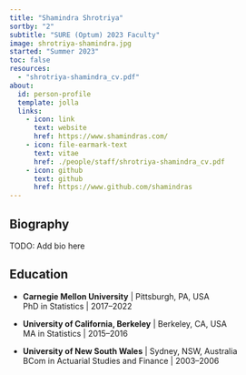 ```yaml
---
title: "Shamindra Shrotriya"
sortby: "2"
subtitle: "SURE (Optum) 2023 Faculty"
image: shrotriya-shamindra.jpg
started: "Summer 2023"
toc: false
resources: 
  - "shrotriya-shamindra_cv.pdf"
about:
  id: person-profile
  template: jolla
  links:
    - icon: link
      text: website
      href: https://www.shamindras.com/
    - icon: file-earmark-text
      text: vitae
      href: ./people/staff/shrotriya-shamindra_cv.pdf
    - icon: github
      text: github
      href: https://www.github.com/shamindras
---
```


:::{#person-profile}
:::

## Biography

TODO: Add bio here

## Education

- **Carnegie Mellon University** | Pittsburgh, PA, USA<br />
  PhD in Statistics | 2017–2022

- **University of California, Berkeley** | Berkeley, CA, USA<br />
  MA in Statistics | 2015–2016

- **University of New South Wales** | Sydney, NSW, Australia<br />
  BCom in Actuarial Studies and Finance | 2003–2006 
